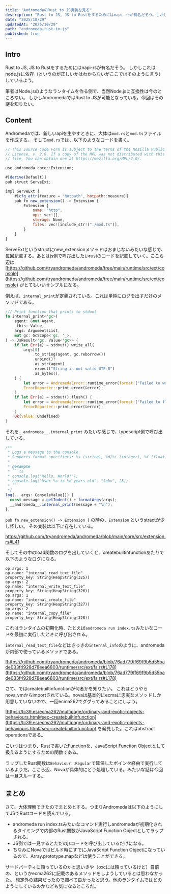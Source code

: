 ```yaml
---
title: "AndromedaのRust to JS実装を見る"
description: "Rust to JS, JS to Rustをするためにはnapi-rsが有名だそう。しかしこれはnode.jsに依存（というのが正しいかはわからないがここではそのように言う）しているよう。筆者はNode.jsのようなランタイムを作る側で、当然Node.jsに互換性は今のところない。しかしAndromedaではRust to JSが可能となっている。今回はその謎を知りたい。"
date: "2025/10/29"
updatedAt: "2025/10/29"
path: "andromeda-rust-to-js"
published: true
---
```


## Intro

Rust to JS, JS to Rustをするためにはnapi-rsが有名だそう。
しかしこれはnode.jsに依存（というのが正しいかはわからないがここではそのように言う）しているよう。

筆者はNode.jsのようなランタイムを作る側で、当然Node.jsに互換性は今のところない。
しかしAndromedaではRust to JSが可能となっている。今回はその謎を知りたい。

## Content

Andromedaでは、新しいapiを生やすときに、大体は`mod.rs`と`mod.ts`ファイルを作成する。
そして`mod.rs`では、以下のようなコードを書く。

```jsx
// This Source Code Form is subject to the terms of the Mozilla Public
// License, v. 2.0. If a copy of the MPL was not distributed with this
// file, You can obtain one at https://mozilla.org/MPL/2.0/.

use andromeda_core::Extension;

#[derive(Default)]
pub struct ServeExt;

impl ServeExt {
    #[cfg_attr(feature = "hotpath", hotpath::measure)]
    pub fn new_extension() -> Extension {
        Extension {
            name: "http",
            ops: vec![],
            storage: None,
            files: vec![include_str!("./mod.ts")],
        }
    }
}
```

ServeExtというstructにnew_extensionメソッドはおまじないみたいな感じで、毎回記載する。あとはjs側で呼び出したいrustのコードを記載していく。ここら辺は [https://github.com/tryandromeda/andromeda/tree/main/runtime/src/ext/console](https://github.com/tryandromeda/andromeda/tree/main/runtime/src/ext/console) がとてもいいサンプルになる。

例えば、`internal_print`が定義されている。これは単純にログを出すだけのメソッドである。

```rs
/// Print function that prints to stdout
fn internal_print<'gc>(
    agent: &mut Agent,
    _this: Value,
    args: ArgumentsList,
    mut gc: GcScope<'gc, '_>,
) -> JsResult<'gc, Value<'gc>> {
    if let Err(e) = stdout().write_all(
        args[0]
            .to_string(agent, gc.reborrow())
            .unbind()?
            .as_str(agent)
            .expect("String is not valid UTF-8")
            .as_bytes(),
    ) {
        let error = AndromedaError::runtime_error(format!("Failed to write to stdout: {e}"));
        ErrorReporter::print_error(&error);
    }
    if let Err(e) = stdout().flush() {
        let error = AndromedaError::runtime_error(format!("Failed to flush stdout: {e}"));
        ErrorReporter::print_error(&error);
    }
    Ok(Value::Undefined)
}
```

それを`__andromeda__.internal_print` みたいな感じで、typescript側で呼び出している。

```ts
/**
 * Logs a message to the console.
 * Supports format specifiers: %s (string), %d/%i (integer), %f (float), %% (literal %)
 *
 * @example
 * ```ts
 * console.log("Hello, World!");
 * console.log("User %s is %d years old", "John", 25);
 * ```
 */
log(...args: ConsoleValue[]) {
  const message = getIndent() + formatArgs(args);
  __andromeda__.internal_print(message + "\n");
},
```

`pub fn new_extension() -> Extension {` の時の、`Extension` というstractが少し怪しい。
その実装は以下に存在している。

https://github.com/tryandromeda/andromeda/blob/main/core/src/extension.rs#L41

そしてその中のload関数のログを出していくと、createbuiltinfunctionあたりで以下のようなログになる。

```
op.args: 1
op.name: "internal_read_text_file"
property_key: String(HeapString(325))
op.args: 2
op.name: "internal_write_text_file"
property_key: String(HeapString(326))
op.args: 1
op.name: "internal_create_file"
property_key: String(HeapString(327))
op.args: 2
op.name: "internal_copy_file"
property_key: String(HeapString(328))
```

これはランタイムの初期化時、たとえば`andromeda run index.ts`みたいなコードを最初に実行したときに呼び出される。

`internal_read_text_file`などはさっきの`internal_info`のように、andromedaが内部で使っているメソッドである。

[https://github.com/tryandromeda/andromeda/blob/76ad779ff69f9b5d55bade033f4928d78eea6803/runtime/src/ext/fs.rs#L178](https://github.com/tryandromeda/andromeda/blob/76ad779ff69f9b5d55bade033f4928d78eea6803/runtime/src/ext/fs.rs#L178)

さて、ではcreatebuiltinfunctionが何者かを知りたい。
これはどうやらnova_vmからimportされている。novaは基本的にecmaに忠実なメソッドしか用意していないので、一回ecma262でググってみることにしよう。

[https://tc39.es/ecma262/multipage/ordinary-and-exotic-objects-behaviours.html#sec-createbuiltinfunction](https://tc39.es/ecma262/multipage/ordinary-and-exotic-objects-behaviours.html#sec-createbuiltinfunction) を発見した。これはabstract operationsである。

こいつはつまり、Rustで書いたFunctionを、JavaScript Function Objectとして扱えるようにするための関数である。

ラップしたRust関数は`Behaviour::Regular`で確保したポインタ経由で実行しているようだ。ここら辺、Novaが具体的にどう処理している。みたいな話は今回は一旦スルーする。

## まとめ

さて、大体理解できたのでまとめとする。つまりAndromedaは以下のようにしてJSでRustコードを読んでいる。

- andromeda run index.tsみたいなコマンド実行しandromedaが初期化されるタイミングで内部のRust関数がJavaScript Function Objectとしてラップされる。
- JS側では一見するとただのjsコードを呼び出しているだけになる。
- ちなみにNovaではビルド時にすでにJavaScript Function Objectになっているので、Array.prototype.mapなどは使うことができる。

サードパーティに頼っているのかと思いきや（oxcには頼っているけど）自前の、というかecma262に記載のあるメソッドをしようしているとは思わなかった。
想定外の結果だったので調べて良かったと思う。他のランタイムではどのようにしているのかなども気になるところだ。
